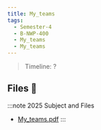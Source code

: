```yaml
---
title: My_teams
tags:
  - Semester-4
  - B-NWP-400
  - My_teams
  - My_teams
---
```

> Timeline: ?


## Files 📂

:::note 2025 Subject and Files
- [My_teams.pdf](https://github.com/Studio-17/Epitech-Subjects/raw/main/Semester-4/B-NWP-400/My_teams/My_teams/My_teams.pdf)
:::

